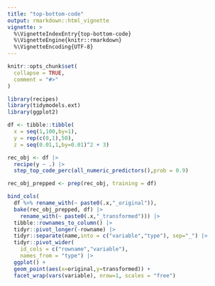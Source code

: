 ```yaml
---
title: "top-bottom-code"
output: rmarkdown::html_vignette
vignette: >
  %\VignetteIndexEntry{top-bottom-code}
  %\VignetteEngine{knitr::rmarkdown}
  %\VignetteEncoding{UTF-8}
---
```


```r
knitr::opts_chunk$set(
  collapse = TRUE,
  comment = "#>"
)
```

```r
library(recipes)
library(tidymodels.ext)
library(ggplot2)
```

```r
df <- tibble::tibble(
  x = seq(1,100,by=1),
  y = rep(c(0,1),50),
  z = seq(0.01,1,by=0.01)^2 + 3)

rec_obj <- df |>
  recipe(y ~ .) |>
  step_top_code_perc(all_numeric_predictors(),prob = 0.9)

rec_obj_prepped <- prep(rec_obj, training = df)
```

```r
bind_cols(
  df %>% rename_with(~ paste0(.x,"_original")),
  bake(rec_obj_prepped, df) |>
    rename_with(~ paste0(.x,"_transformed"))) |>
  tibble::rownames_to_column() |>
  tidyr::pivot_longer(-rowname) |>
  tidyr::separate(name,into = c("variable","type"), sep="_") |>
  tidyr::pivot_wider(
    id_cols = c("rowname","variable"),
    names_from = "type") |>
  ggplot() + 
  geom_point(aes(x=original,y=transformed)) +
  facet_wrap(vars(variable), nrow=1, scales = "free")
```
